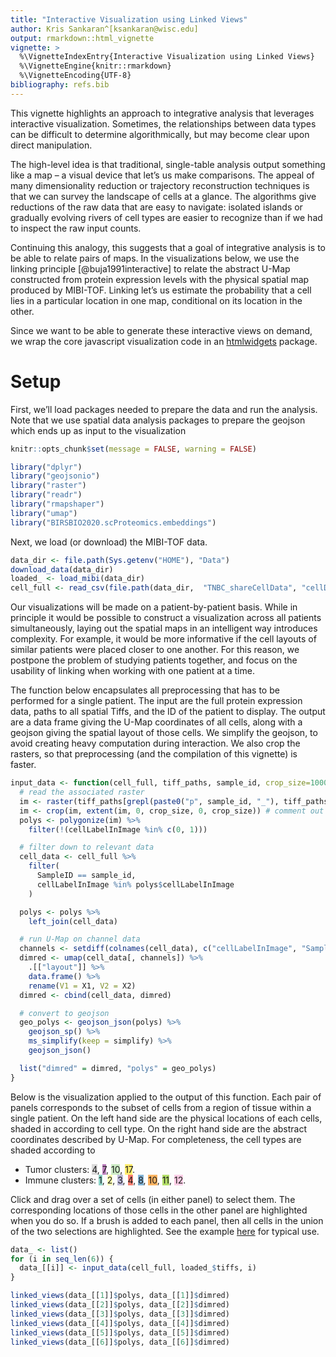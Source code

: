 ```yaml
---
title: "Interactive Visualization using Linked Views"
author: Kris Sankaran^[ksankaran@wisc.edu]
output: rmarkdown::html_vignette
vignette: >
  %\VignetteIndexEntry{Interactive Visualization using Linked Views}
  %\VignetteEngine{knitr::rmarkdown}
  %\VignetteEncoding{UTF-8}
bibliography: refs.bib
---
```


This vignette highlights an approach to integrative analysis that leverages
interactive visualization. Sometimes, the relationships between data types can
be difficult to determine algorithmically, but may become clear upon direct
manipulation.

The high-level idea is that traditional, single-table analysis output something
like a map -- a visual device that let's us make comparisons. The appeal of many
dimensionality reduction or trajectory reconstruction techniques is that we can
survey the landscape of cells at a glance. The algorithms give reductions of the
raw data that are easy to navigate: isolated islands or gradually evolving
rivers of cell types are easier to recognize than if we had to inspect the raw
input counts.

Continuing this analogy, this suggests that a goal of integrative analysis is to
be able to relate pairs of maps. In the visualizations below, we use the linking
principle [@buja1991interactive] to relate the abstract U-Map constructed from
protein expression levels with the physical spatial map produced by MIBI-TOF.
Linking let's us estimate the probability that a cell lies in a particular
location in one map, conditional on its location in the other.

Since we want to be able to generate these interactive views on demand, we wrap
the core javascript visualization code in an
[htmlwidgets](https://www.htmlwidgets.org) package.

# Setup

First, we'll load packages needed to prepare the data and run the analysis. Note
that we use spatial data analysis packages to prepare the geojson which ends up
as input to the visualization

```r
knitr::opts_chunk$set(message = FALSE, warning = FALSE)
```

```r
library("dplyr")
library("geojsonio")
library("raster")
library("readr")
library("rmapshaper")
library("umap")
library("BIRSBIO2020.scProteomics.embeddings")
```

Next, we load (or download) the MIBI-TOF data.

```r
data_dir <- file.path(Sys.getenv("HOME"), "Data")
download_data(data_dir)
loaded_ <- load_mibi(data_dir)
cell_full <- read_csv(file.path(data_dir,  "TNBC_shareCellData", "cellData.csv"))
```

Our visualizations will be made on a patient-by-patient basis. While in
principle it would be possible to construct a visualization across all patients
simultaneously, laying out the spatial maps in an intelligent way introduces
complexity. For example, it would be more informative if the cell layouts of
similar patients were placed closer to one another. For this reason, we postpone
the problem of studying patients together, and focus on the usability of linking
when working with one patient at a time.

The function below encapsulates all preprocessing that has to be performed for a
single patient. The input are the full protein expression data, paths to all
spatial Tiffs, and the ID of the patient to display. The output are a data frame
giving the U-Map coordinates of all cells, along with a geojson giving the
spatial layout of those cells. We simplify the geojson, to avoid creating heavy
computation during interaction. We also crop the rasters, so that preprocessing
(and the compilation of this vignette) is faster.

```r
input_data <- function(cell_full, tiff_paths, sample_id, crop_size=1000, simplify=0.4) {
  # read the associated raster
  im <- raster(tiff_paths[grepl(paste0("p", sample_id, "_"), tiff_paths)])
  im <- crop(im, extent(im, 0, crop_size, 0, crop_size)) # comment out to work on full data
  polys <- polygonize(im) %>%
    filter(!(cellLabelInImage %in% c(0, 1)))

  # filter down to relevant data
  cell_data <- cell_full %>%
    filter(
      SampleID == sample_id,
      cellLabelInImage %in% polys$cellLabelInImage
    )

  polys <- polys %>%
    left_join(cell_data)

  # run U-Map on channel data
  channels <- setdiff(colnames(cell_data), c("cellLabelInImage", "SampleID", "cellSize", "Background", "tumorYN", "cell_cluster", "tumorCluster", "Group", "immuneCluster", "immuneGroup"))
  dimred <- umap(cell_data[, channels]) %>%
    .[["layout"]] %>%
    data.frame() %>%
    rename(V1 = X1, V2 = X2)
  dimred <- cbind(cell_data, dimred)

  # convert to geojson
  geo_polys <- geojson_json(polys) %>%
    geojson_sp() %>%
    ms_simplify(keep = simplify) %>%
    geojson_json()

  list("dimred" = dimred, "polys" = geo_polys)
}
```

Below is the visualization applied to the output of this function. Each pair of
panels corresponds to the subset of cells from a region of tissue within a
single patient. On the left hand side are the physical locations of each cells,
shaded in according to cell type. On the right hand side are the abstract
coordinates described by U-Map. For completeness, the cell types are shaded
according to

* Tumor clusters: <span style="background:#d9d9d9">4</span>, <span style="background:#bc80bd">7</span>, <span style="background:#ccebc5">10</span>, <span style="background:#ffed6f">17</span>.
* Immune clusters: <span style="background:#8dd3c7">1</span>, <span style="background:#ffffb3">2</span>, <span style="background:#bebada">3</span>, <span style="background:#fb8072">4</span>, <span style="background:#80b1d3">8</span>, <span style="background:#fdb462">10</span>, <span style="background:#b3de69">11</span>, <span style="background:#fccde5">12</span>.

Click and drag over a set of cells (in either panel) to select them. The
corresponding locations of those cells in the other panel are highlighted when
you do so. If a brush is added to each panel, then all cells in the union of the
two selections are highlighted. See the example
[here](https://youtu.be/snzJ8Xa89LA) for typical use.

```r
data_ <- list()
for (i in seq_len(6)) {
  data_[[i]] <- input_data(cell_full, loaded_$tiffs, i)
}

linked_views(data_[[1]]$polys, data_[[1]]$dimred)
linked_views(data_[[2]]$polys, data_[[2]]$dimred)
linked_views(data_[[3]]$polys, data_[[3]]$dimred)
linked_views(data_[[4]]$polys, data_[[4]]$dimred)
linked_views(data_[[5]]$polys, data_[[5]]$dimred)
linked_views(data_[[6]]$polys, data_[[6]]$dimred)
```
